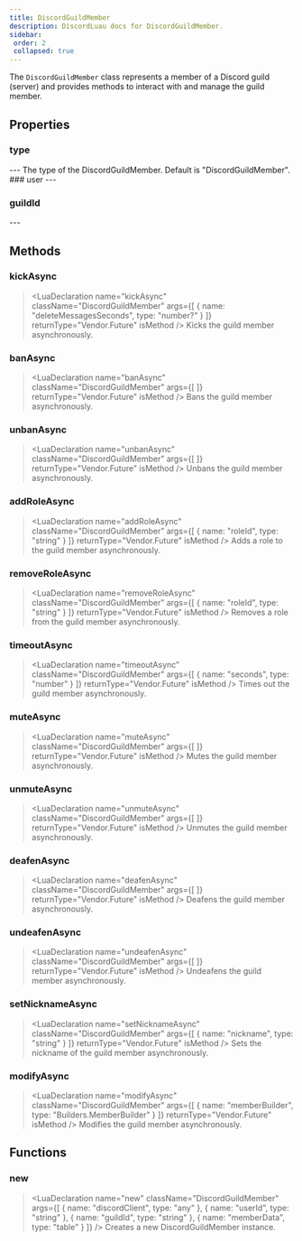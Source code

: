 ```yaml
---
title: DiscordGuildMember
description: DiscordLuau docs for DiscordGuildMember.
sidebar:
 order: 2
 collapsed: true
---
```

[//]: # (This file was automatically compiled through the Generator luau code under this repository)
[//]: # (if you want to edit the documentation of discord-luau, please write changes)
[//]: # (to the discord-luau repository itself, we extract the comments from discord-luau and translate)
[//]: # (them into markdown files that Nextra can interpret!)

[//]: # (----- DOCUMENT IMPORTS ----- )


[//]: # (----- DOCUMENT DESCRIPTION ----- )

The `DiscordGuildMember` class represents a member of a Discord guild (server) and provides methods to interact with and manage the guild member.

[//]: # (----- DOCUMENT PROPERTIES ----- )

## Properties

### type

<LuaProperty name="DiscordGuildMember.type" type="string" />
---
The type of the DiscordGuildMember. Default is "DiscordGuildMember".
### user

<LuaProperty name="DiscordGuildMember.user" type="Objects.DiscordUser" />
---
	
### guildId

<LuaProperty name="DiscordGuildMember.guildId" type="string" />
---
	

[//]: # (----- DOCUMENT METHODS ----- )

## Methods

### kickAsync

> <LuaDeclaration name="kickAsync" className="DiscordGuildMember" args={[ { name: "deleteMessagesSeconds", type: "number?" } ]} returnType="Vendor.Future" isMethod />
Kicks the guild member asynchronously.
### banAsync

> <LuaDeclaration name="banAsync" className="DiscordGuildMember" args={[  ]} returnType="Vendor.Future" isMethod />
Bans the guild member asynchronously.
### unbanAsync

> <LuaDeclaration name="unbanAsync" className="DiscordGuildMember" args={[  ]} returnType="Vendor.Future" isMethod />
Unbans the guild member asynchronously.
### addRoleAsync

> <LuaDeclaration name="addRoleAsync" className="DiscordGuildMember" args={[ { name: "roleId", type: "string" } ]} returnType="Vendor.Future" isMethod />
Adds a role to the guild member asynchronously.
### removeRoleAsync

> <LuaDeclaration name="removeRoleAsync" className="DiscordGuildMember" args={[ { name: "roleId", type: "string" } ]} returnType="Vendor.Future" isMethod />
Removes a role from the guild member asynchronously.
### timeoutAsync

> <LuaDeclaration name="timeoutAsync" className="DiscordGuildMember" args={[ { name: "seconds", type: "number" } ]} returnType="Vendor.Future" isMethod />
Times out the guild member asynchronously.
### muteAsync

> <LuaDeclaration name="muteAsync" className="DiscordGuildMember" args={[  ]} returnType="Vendor.Future" isMethod />
Mutes the guild member asynchronously.
### unmuteAsync

> <LuaDeclaration name="unmuteAsync" className="DiscordGuildMember" args={[  ]} returnType="Vendor.Future" isMethod />
Unmutes the guild member asynchronously.
### deafenAsync

> <LuaDeclaration name="deafenAsync" className="DiscordGuildMember" args={[  ]} returnType="Vendor.Future" isMethod />
Deafens the guild member asynchronously.
### undeafenAsync

> <LuaDeclaration name="undeafenAsync" className="DiscordGuildMember" args={[  ]} returnType="Vendor.Future" isMethod />
Undeafens the guild member asynchronously.
### setNicknameAsync

> <LuaDeclaration name="setNicknameAsync" className="DiscordGuildMember" args={[ { name: "nickname", type: "string" } ]} returnType="Vendor.Future" isMethod />
Sets the nickname of the guild member asynchronously.
### modifyAsync

> <LuaDeclaration name="modifyAsync" className="DiscordGuildMember" args={[ { name: "memberBuilder", type: "Builders.MemberBuilder" } ]} returnType="Vendor.Future" isMethod />
Modifies the guild member asynchronously.

[//]: # (----- DOCUMENT FUNCTIONS ----- )

## Functions

### new

> <LuaDeclaration name="new" className="DiscordGuildMember" args={[ { name: "discordClient", type: "any" }, { name: "userId", type: "string" }, { name: "guildId", type: "string" }, { name: "memberData", type: "table" } ]} />
Creates a new DiscordGuildMember instance.


